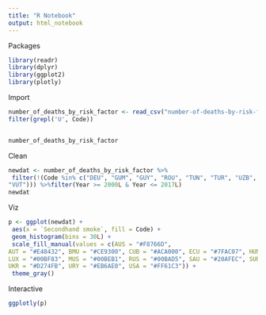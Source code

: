 ```yaml
---
title: "R Notebook"
output: html_notebook
---
```

Packages
```r
library(readr)
library(dplyr)
library(ggplot2)
library(plotly)
```

Import
```r
number_of_deaths_by_risk_factor <- read_csv("number-of-deaths-by-risk-factor.csv") %>%
filter(grepl('U', Code))


number_of_deaths_by_risk_factor 

```

Clean
```r
newdat <- number_of_deaths_by_risk_factor %>%
 filter(!(Code %in% c("DEU", "GUM", "GUY", "ROU", "TUN", "TUR", "UZB", 
"VUT"))) %>%filter(Year >= 2000L & Year <= 2017L)
newdat
```

Viz
```r
p <- ggplot(newdat) +
 aes(x = `Secondhand smoke`, fill = Code) +
 geom_histogram(bins = 30L) +
 scale_fill_manual(values = c(AUS = "#F8766D", 
AUT = "#E48432", BMU = "#CE9300", CUB = "#ACA000", ECU = "#7FAC07", HUN = "#31B425", LTU = "#00BB4C", 
LUX = "#00BF83", MUS = "#00BEB1", RUS = "#00BAD5", SAU = "#20AFEC", SUR = "#549FFB", UGA = "#918BFD", 
UKR = "#D274FB", URY = "#EB6AE0", USA = "#FF61C3")) +
 theme_gray()


```

Interactive 
```r
ggplotly(p)
```
